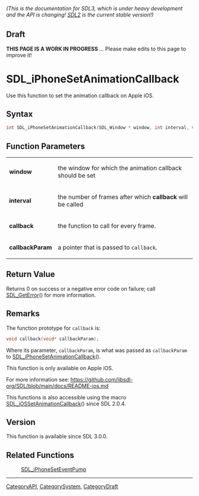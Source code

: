 ====== (This is the documentation for SDL3, which is under heavy development and the API is changing! [https://wiki.libsdl.org/SDL2/ SDL2] is the current stable version!) ======

== Draft ==

'''THIS PAGE IS A WORK IN PROGRESS''' ... Please make edits to this page to improve it!



<!-- #*^*^*^*^*See https://wiki.libsdl.org/SGFunctions for details on editing this page*^*^*^*^* -->
= SDL_iPhoneSetAnimationCallback =

Use this function to set the animation callback on Apple iOS.

== Syntax ==

<syntaxhighlight lang='c'>
int SDL_iPhoneSetAnimationCallback(SDL_Window * window, int interval, void (SDLCALL *callback)(void*), void *callbackParam);
</syntaxhighlight>

== Function Parameters ==

{|
|'''window'''
|the window for which the animation callback should be set
|-
|'''interval'''
|the number of frames after which '''callback''' will be called
|-
|'''callback'''
|the function to call for every frame.
|-
|'''callbackParam'''
|a pointer that is passed to <code>callback</code>.
|}

== Return Value ==

Returns 0 on success or a negative error code on failure; call
[[SDL_GetError]]() for more information.

== Remarks ==

The function prototype for <code>callback</code> is:

<syntaxhighlight lang='c'>
void callback(void* callbackParam);
</syntaxhighlight>

Where its parameter, <code>callbackParam</code>, is what was passed as
<code>callbackParam</code> to [[SDL_iPhoneSetAnimationCallback]]().

This function is only available on Apple iOS.

For more information see:
https://github.com/libsdl-org/SDL/blob/main/docs/README-ios.md

This functions is also accessible using the macro
[[SDL_iOSSetAnimationCallback]]() since SDL 2.0.4.

== Version ==

This function is available since SDL 3.0.0.

== Related Functions ==

:[[SDL_iPhoneSetEventPump]]

----
[[CategoryAPI]], [[CategorySystem]], [[CategoryDraft]]


